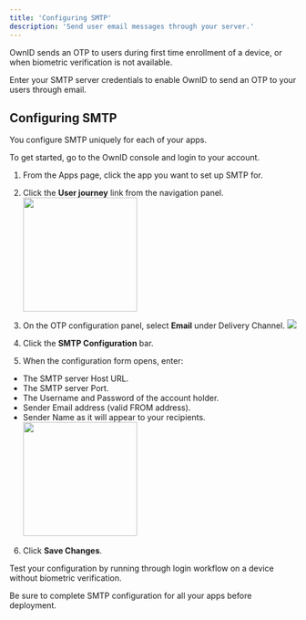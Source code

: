 ```yaml
---
title: 'Configuring SMTP'
description: 'Send user email messages through your server.'
---
```


OwnID sends an <Tooltip tip="one-time passcode">OTP</Tooltip> to users during first time enrollment of a device, or when biometric verification is not available.

Enter your SMTP server credentials to enable OwnID to send an OTP to your users through email.

## Configuring SMTP

You configure SMTP uniquely for each of your apps.

To get started, go to the OwnID console and login to your account. 

1. From the Apps page, click the app you want to set up SMTP for.
1. Click the **User journey** link from the navigation panel. <img align="center" width="200" src="/images/oi_user_journey_nav.png"/>

1. On the OTP configuration panel, select **Email** under Delivery Channel. <img src="/images/oi_smtp_cfg_btn.png"/>

1. Click the **SMTP Configuration** bar.

1. When the configuration form opens, enter: 
- The SMTP server Host URL.
- The SMTP server Port.
- The Username and Password of the account holder.
- Sender Email address (valid FROM address).
- Sender Name as it will appear to your recipients.<img width="200" src="/images/oi_smtp_form.png"/>

6. Click **Save Changes**.

Test your configuration by running through login workflow on a device without biometric verification.

Be sure to complete SMTP configuration for all your apps before deployment. 



